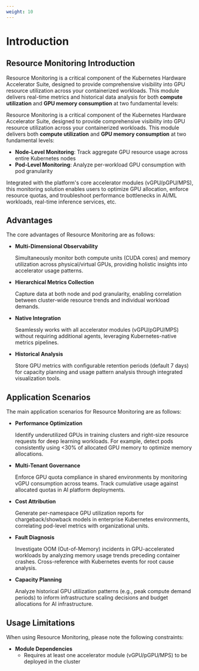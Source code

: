 ```yaml
---
weight: 10
---
```


# Introduction

## Resource Monitoring Introduction

Resource Monitoring is a critical component of the Kubernetes Hardware Accelerator Suite, designed to provide comprehensive visibility into GPU resource utilization across your containerized workloads. This module delivers real-time metrics and historical data analysis for both **compute utilization** and **GPU memory consumption** at two fundamental levels: 

Resource Monitoring is a critical component of the Kubernetes Hardware Accelerator Suite, designed to provide comprehensive visibility into GPU resource utilization across your containerized workloads. This module delivers both **compute utilization** and **GPU memory consumption** at two fundamental levels: 

- **Node-Level Monitoring**: Track aggregate GPU resource usage across entire Kubernetes nodes
- **Pod-Level Monitoring**: Analyze per-workload GPU consumption with pod granularity

Integrated with the platform's core accelerator modules (vGPU/pGPU/MPS), this monitoring solution enables users to optimize GPU allocation, enforce resource quotas, and troubleshoot performance bottlenecks in AI/ML workloads, real-time inference services, etc.


## Advantages

The core advantages of Resource Monitoring are as follows:

- **Multi-Dimensional Observability**
  
  Simultaneously monitor both compute units (CUDA cores) and memory utilization across physical/virtual GPUs, providing holistic insights into accelerator usage patterns.

- **Hierarchical Metrics Collection**

  Capture data at both node and pod granularity, enabling correlation between cluster-wide resource trends and individual workload demands.

- **Native Integration**

  Seamlessly works with all accelerator modules (vGPU/pGPU/MPS) without requiring additional agents, leveraging Kubernetes-native metrics pipelines.

- **Historical Analysis**

  Store GPU metrics with configurable retention periods (default 7 days) for capacity planning and usage pattern analysis through integrated visualization tools.

## Application Scenarios

The main application scenarios for Resource Monitoring are as follows:

- **Performance Optimization**

  Identify underutilized GPUs in training clusters and right-size resource requests for deep learning workloads. For example, detect pods consistently using \<30% of allocated GPU memory to optimize memory allocations.

- **Multi-Tenant Governance**

  Enforce GPU quota compliance in shared environments by monitoring vGPU consumption across teams. Track cumulative usage against allocated quotas in AI platform deployments.

- **Cost Attribution**

  Generate per-namespace GPU utilization reports for chargeback/showback models in enterprise Kubernetes environments, correlating pod-level metrics with organizational units.

- **Fault Diagnosis**

  Investigate OOM (Out-of-Memory) incidents in GPU-accelerated workloads by analyzing memory usage trends preceding container crashes. Cross-reference with Kubernetes events for root cause analysis.

- **Capacity Planning**

  Analyze historical GPU utilization patterns (e.g., peak compute demand periods) to inform infrastructure scaling decisions and budget allocations for AI infrastructure.

## Usage Limitations

When using Resource Monitoring, please note the following constraints:

- **Module Dependencies**
  - Requires at least one accelerator module (vGPU/pGPU/MPS) to be deployed in the cluster
